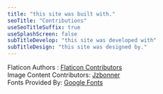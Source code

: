 ```yaml
---
title: "this site was built with."
seoTitle: "Contributions"
useSeoTitleSuffix: true
useSplashScreen: false
subTitleDevelop: "this site was developed with" 
subTitleDesign: "this site was designed by." 
---
```


Flaticon Authors : [Flaticon Contributors](https://github.com/Jzbonner/jzbonner.me) <br />
Image Content Contributors: [Jzbonner](https://www.figma.com/@jzbonner) <br />
Fonts Provided By: [Google Fonts](https://fonts.google.com/)
